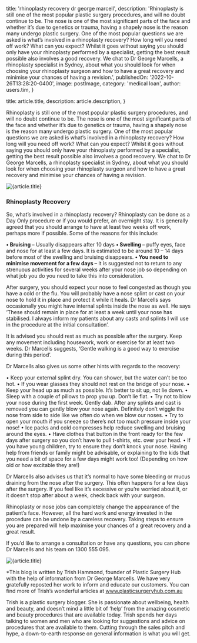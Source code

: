 
  title: 'rhinoplasty recovery dr george marcell',
  description: 'Rhinoplasty is still one of the most popular plastic surgery procedures, and will no doubt continue to be. The nose is one of the most significant parts of the face and whether it’s due to genetics or trauma, having a shapely nose is the reason many undergo plastic surgery. One of the most popular questions we are asked is what’s involved in a rhinoplasty recovery? How long will you need off work? What can you expect? Whilst it goes without saying you should only have your rhinoplasty performed by a specialist, getting the best result possible also involves a good recovery. We chat to Dr George Marcells, a rhinoplasty specialist in Sydney, about what you should look for when choosing your rhinoplasty surgeon and how to have a great recovery and minimise your chances of having a revision.',
  publishedOn: '2022-10-26T13:28:20-0400',
  image: postImage,
  category: 'medical loan',
  author: users.tim,
}

  title: article.title,
  description: article.description,
}


Rhinoplasty is still one of the most popular plastic surgery procedures, and will no doubt continue to be. The nose is one of the most significant parts of the face and whether it’s due to genetics or trauma, having a shapely nose is the reason many undergo plastic surgery. One of the most popular questions we are asked is what’s involved in a rhinoplasty recovery? How long will you need off work? What can you expect? Whilst it goes without saying you should only have your rhinoplasty performed by a specialist, getting the best result possible also involves a good recovery. We chat to Dr George Marcells, a rhinoplasty specialist in Sydney, about what you should look for when choosing your rhinoplasty surgeon and how to have a great recovery and minimise your chances of having a revision.

<Image src={postImage} alt={article.title} />

### Rhinoplasty Recovery

So, what’s involved in a rhinoplasty recovery? Rhinoplasty can be done as a Day Only procedure or if you would prefer, an overnight stay. It is generally agreed that you should arrange to have at least two weeks off work, perhaps more if possible. Some of the reasons for this include:

**• Bruising –** Usually disappears after 10 days
**• Swelling –** puffy eyes, face and nose for at least a few days. It is estimated to be around 10 – 14 days before most of the swelling and bruising disappears.
**• You need to minimise movement for a few days –** it is suggested not to return to any strenuous activities for several weeks after your nose job so depending on what job you do you need to take this into consideration.

After surgery, you should expect your nose to feel congested as though you have a cold or the flu. You will probably have a nose splint or cast on your nose to hold it in place and protect it while it heals. Dr Marcells says occasionally you might have internal splints inside the nose as well. He says ‘These should remain in place for at least a week until your nose has stabilised. I always inform my patients about any casts and splints I will use in the procedure at the initial consultation’.

It is advised you should rest as much as possible after the surgery. Keep any movement including housework, work or exercise for at least two weeks. Dr Marcells suggests, ‘Gentle walking is a good way to exercise during this period’.

Dr Marcells also gives us some other hints with regards to the recovery:

• Keep your external splint dry. You can shower, but the water can’t be too hot.
• If you wear glasses they should not rest on the bridge of your nose.
• Keep your head up as much as possible. It’s better to sit up, not lie down.
• Sleep with a couple of pillows to prop you up. Don’t lie flat.
• Try not to blow your nose during the first week. Gently dab. After any splints and cast is removed you can gently blow your nose again. Definitely don’t wiggle the nose from side to side like we often do when we blow our noses.
• Try to open your mouth if you sneeze so there’s not too much pressure inside your nose!
• Ice packs and cold compresses help reduce swelling and bruising around the eyes.
• Have clothes that button in the front ready for the few days after surgery so you don’t have to pull t-shirts, etc. over your head.
• If you have young children, try to ensure they don’t knock your nose. Having help from friends or family might be advisable, or explaining to the kids that you need a bit of space for a few days might work too! (Depending on how old or how excitable they are!)

Dr Marcells also advises us that it’s normal to have some bleeding or mucus draining from the nose after the surgery. This often happens for a few days after the surgery. If you feel like it’s excessive or you’re worried about it, or it doesn’t stop after about a week, check back with your surgeon.

Rhinoplasty or nose jobs can completely change the appearance of the patient’s face. However, all the hard work and energy invested in the procedure can be undone by a careless recovery. Taking steps to ensure you are prepared will help maximise your chances of a great recovery and a great result.

If you’d like to arrange a consultation or have any questions, you can phone Dr Marcells and his team on 1300 555 095.

<Image src={roboticHair} alt={article.title} />

*This blog is written by Trish Hammond, founder of Plastic Surgery Hub with the help of information from Dr George Marcells. We have very gratefully reposted her work to inform and educate our customers. You can find more of Trish’s wonderful articles at www.plasticsurgeryhub.com.au

Trish is a plastic surgery blogger. She is passionate about wellbeing, health and beauty, and doesn’t mind a little bit of ‘help’ from the amazing cosmetic and beauty procedures that are available today. Trish spends her days talking to women and men who are looking for suggestions and advice on procedures that are available to them. Cutting through the sales pitch and hype, a down-to-earth response on general information is what you will get.

